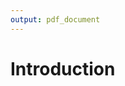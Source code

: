 ```yaml
---
output: pdf_document
---
```


\begin{titlepage}
    \centering
    \vspace*{2cm}  % Ajustez l'espace selon vos besoins
    \includegraphics[width=10cm]{LogoMath.png}% Insérez votre logo
    \vspace{1.5cm}  % Ajustez l'espace selon vos besoins
    \Huge
    \newline
    \textbf{Mathématiques Essentielles: Tout pour la 6ème}
    
    \vspace{0.5cm}
    \LARGE
    Attoumani Ibrahim
    
    \vfill
    \Large
    2024/2025
    
    \vspace{0.8cm}
\end{titlepage}

\newpage

# Introduction

